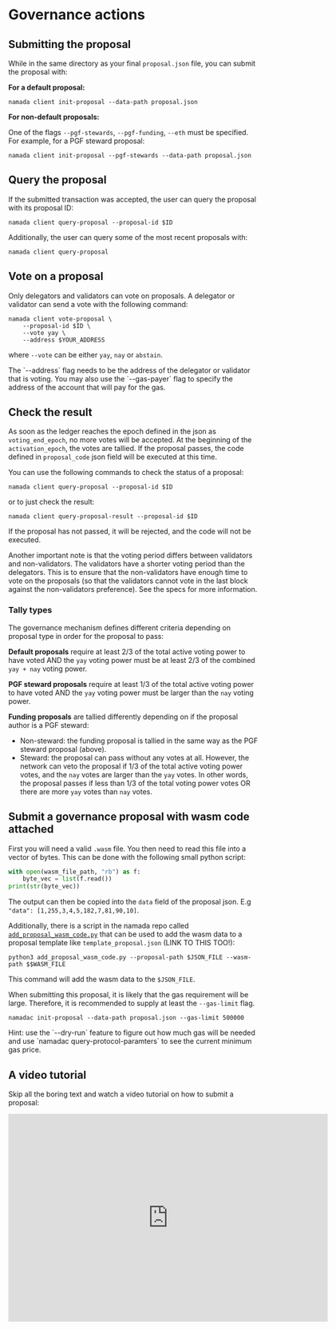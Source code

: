 
# Governance actions

## Submitting the proposal
While in the same directory as your final `proposal.json` file, you can submit the proposal with:

**For a default proposal:**

```shell copy
namada client init-proposal --data-path proposal.json 
```

**For non-default proposals:**

One of the flags `--pgf-stewards`, `--pgf-funding`, `--eth` must be specified. For example, for a PGF steward proposal:

```shell copy
namada client init-proposal --pgf-stewards --data-path proposal.json
```

## Query the proposal
If the submitted transaction was accepted, the user can query the proposal with its proposal ID:

```shell copy
namada client query-proposal --proposal-id $ID
```

Additionally, the user can query some of the most recent proposals with:

```shell copy
namada client query-proposal
```

## Vote on a proposal

Only delegators and validators can vote on proposals. A delegator or validator can send a vote with the following command:

```shell copy
namada client vote-proposal \
    --proposal-id $ID \
    --vote yay \
    --address $YOUR_ADDRESS
```
where `--vote` can be either `yay`, `nay` or `abstain`.

<Callout type="info">
The `--address` flag needs to be the address of the delegator or validator that is voting. You may also use the `--gas-payer` flag to specify the address of the account that will pay for the gas.
</Callout>


## Check the result

As soon as the ledger reaches the epoch defined in the json as `voting_end_epoch`, no more votes will be accepted.
At the beginning of the `activation_epoch`, the votes are tallied.
If the proposal passes, the code defined in `proposal_code` json field will be executed at this time.

You can use the following commands to check the status of a proposal:

```shell copy
namada client query-proposal --proposal-id $ID
```

or to just check the result:

```shell copy
namada client query-proposal-result --proposal-id $ID
```

<Callout type="info">
If the proposal has not passed, it will be rejected, and the code will not be executed.

Another important note is that the voting period differs between validators and non-validators. The validators have a shorter voting period than the delegators. This is to ensure that the non-validators have enough time to vote on the proposals (so that the validators cannot vote in the last block against the non-validators preference). See the specs for more information.
</Callout>

### Tally types
The governance mechanism defines different criteria depending on proposal type in order for the proposal to pass:

**Default proposals** require at least 2/3 of the total active voting power to have voted AND the `yay` voting power must be at least 2/3 of the combined `yay + nay` voting power.

**PGF steward proposals** require at least 1/3 of the total active voting power to have voted AND the `yay` voting power must be larger than the `nay` voting power.

**Funding proposals** are tallied differently depending on if the proposal author is a PGF steward:
- Non-steward: the funding proposal is tallied in the same way as the PGF steward proposal (above).  
- Steward: the proposal can pass without any votes at all. However, the network can veto the proposal if 1/3 of the total active voting power votes, and the `nay` votes are larger than the `yay` votes.
In other words, the proposal passes if less than 1/3 of the total voting power votes OR there are more `yay` votes than `nay` votes.

## Submit a governance proposal with wasm code attached

First you will need a valid `.wasm` file. You then need to read this file into a vector of bytes. This can be done with the following small python script:

```python
with open(wasm_file_path, "rb") as f:
    byte_vec = list(f.read())
print(str(byte_vec))
```

The output can then be copied into the `data` field of the proposal json. E.g `"data": [1,255,3,4,5,182,7,81,90,10]`.

Additionally, there is a script in the namada repo called [`add_proposal_wasm_code.py`](https://github.com/anoma/namada/blob/main/scripts/add_proposal_wasm_code.py) that can be used to add the wasm data to a proposal template like `template_proposal.json` (LINK TO THIS TOO!):

```shell copy
python3 add_proposal_wasm_code.py --proposal-path $JSON_FILE --wasm-path $$WASM_FILE
```

This command will add the wasm data to the `$JSON_FILE`.

When submitting this proposal, it is likely that the gas requirement will be large. Therefore, it is recommended to supply at least the `--gas-limit` flag.

```shell copy
namadac init-proposal --data-path proposal.json --gas-limit 500000
```

<Callout type="info">
Hint: use the `--dry-run` feature to figure out how much gas will be needed and use `namadac query-protocol-paramters` to see the current minimum gas price.
</Callout>

## A video tutorial
Skip all the boring text and watch a video tutorial on how to submit a proposal:

<iframe src="https://player.vimeo.com/video/914426953?badge=0&amp;autopause=0&amp;player_id=0&amp;app_id=58479" width="640" height="416" frameBorder="0" allow="autoplay; fullscreen; picture-in-picture" allowFullScreen></iframe>
